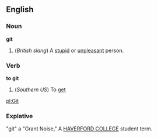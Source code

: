 ==English==
===Noun===
'''git'''
#(''British slang'') A [[stupid]] or [[unpleasant]] person.

===Verb===
'''to git'''
#(''Southern US'') To [[get]]

[[pl:Git]]

===Explative===
"git" a "Grant Noise,"  A [[HAVERFORD COLLEGE]] student term.